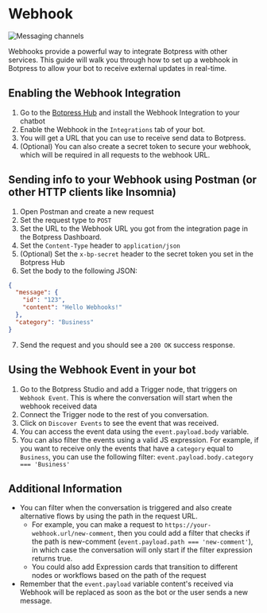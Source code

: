 # Webhook

![Messaging channels](/docs/content/webhook-banner.png)

Webhooks provide a powerful way to integrate Botpress with other services. This guide will walk you through how to set up a webhook in Botpress to allow your bot to receive external updates in real-time.

## Enabling the Webhook Integration

1. Go to the [Botpress Hub](https://app.botpress.cloud/hub) and install the Webhook Integration to your chatbot
2. Enable the Webhook in the `Integrations` tab of your bot.
3. You will get a URL that you can use to receive send data to Botpress.
4. (Optional) You can also create a secret token to secure your webhook, which will be required in all requests to the webhook URL.

## Sending info to your Webhook using Postman (or other HTTP clients like Insomnia)

1. Open Postman and create a new request
2. Set the request type to `POST`
3. Set the URL to the Webhook URL you got from the integration page in the Botpress Dashboard.
4. Set the `Content-Type` header to `application/json`
5. (Optional) Set the `x-bp-secret` header to the secret token you set in the Botpress Hub
6. Set the body to the following JSON:

```json
{
  "message": {
    "id": "123",
    "content": "Hello Webhooks!"
  },
  "category": "Business"
}
```

7. Send the request and you should see a `200 OK` success response.

## Using the Webhook Event in your bot

1. Go to the Botpress Studio and add a Trigger node, that triggers on `Webhook Event`. This is where the conversation will start when the webhook received data
2. Connect the Trigger node to the rest of you conversation.
3. Click on `Discover Events` to see the event that was received.
4. You can access the event data using the `event.payload.body` variable.
5. You can also filter the events using a valid JS expression. For example, if you want to receive only the events that have a `category` equal to `Business`, you can use the following filter: `event.payload.body.category === 'Business'`

## Additional Information

- You can filter when the conversation is triggered and also create alternative flows by using the path in the request URL.
  - For example, you can make a request to `https://your-webhook.url/new-comment`, then you could add a filter that checks if the path is new-comment (`event.payload.path === 'new-comment'`), in which case the conversation will only start if the filter expression returns true.
  - You could also add Expression cards that transition to different nodes or workflows based on the path of the request
- Remember that the `event.payload` variable content's received via Webhook will be replaced as soon as the bot or the user sends a new message.
